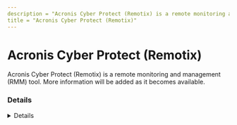 ```yaml
---
description = "Acronis Cyber Protect (Remotix) is a remote monitoring and management (RMM) tool. More information will be added as it becomes available."
title = "Acronis Cyber Protect (Remotix)"
---
```




# Acronis Cyber Protect (Remotix)

Acronis Cyber Protect (Remotix) is a remote monitoring and management (RMM) tool. More information will be added as it becomes available.

### Details
<Details author={""}
         category={""}
         created={""}
         website={""}
         lastModified={"2/26/2024"}
         privileges={""}
         free={ false }
         verification={ false }
/>

#### Installation Paths
<Card code={ ["AcronisCyberProtectConnectQuickAssist*.exe", "AcronisCyberProtectConnectAgent.exe"] }/>

#### Supported OS
<Badges color="warning" badges={ ["Windows"] }/>




### Forensic Artifacts




#### Network Artifacts
<EuiSpacer size="xl"/>
<NetworkArtifactsTable data={ [{"Description": "Known remote domains", "Domains": ["cloud.acronis.com", "agents*-cloud.acronis.com", "gw.remotix.com", "connect.acronis.com"], "Ports": []}] }/>




### Detections
- Detects potential network activity of Acronic Cyber Protect (Remotix) RMM tool
  - [Sigma Rule](https://github.com/magicsword-io/LOLRMM/blob/main/detections/sigma/acronic_cyber_protect__remotix__network_sigma.yml)
- Detects potential processes activity of Acronic Cyber Protect (Remotix) RMM tool
  - [Sigma Rule](https://github.com/magicsword-io/LOLRMM/blob/main/detections/sigma/acronic_cyber_protect__remotix__processes_sigma.yml)

### References
- [https://kb.acronis.com/content/47189](https://kb.acronis.com/content/47189)


